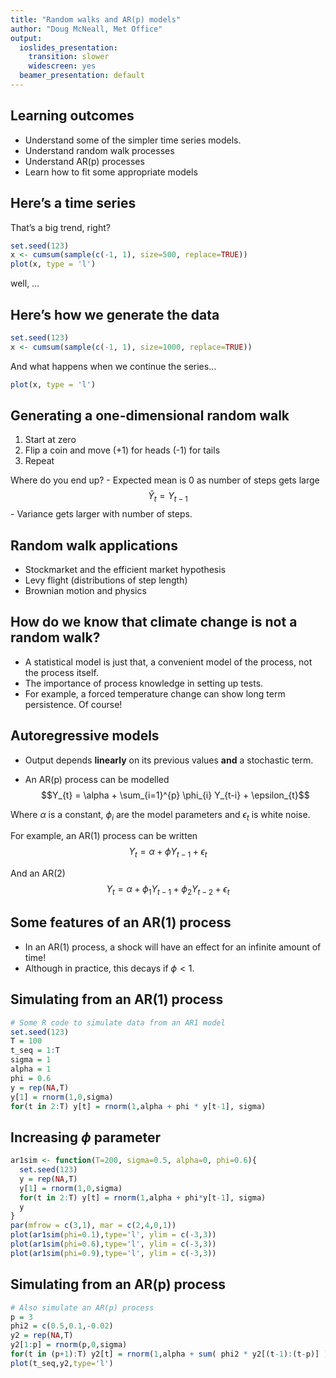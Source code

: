 ```yaml
---
title: "Random walks and AR(p) models"
author: "Doug McNeall, Met Office"
output:
  ioslides_presentation:
    transition: slower
    widescreen: yes
  beamer_presentation: default
---
```


## Learning outcomes

- Understand some of the simpler time series models.
- Understand random walk processes 
- Understand AR(p) processes
- Learn how to fit some appropriate models

## Here's a time series
That's a big trend, right?

```r
set.seed(123)
x <- cumsum(sample(c(-1, 1), size=500, replace=TRUE))
plot(x, type = 'l')
```
well, ...

## Here's how we generate the data
```r
set.seed(123)
x <- cumsum(sample(c(-1, 1), size=1000, replace=TRUE))
```
And what happens when we continue the series...
```r
plot(x, type = 'l')
```

## Generating a one-dimensional random walk

1. Start at zero
2. Flip a coin and move (+1) for heads (-1) for tails
3. Repeat

Where do you end up?
- Expected mean is 0 as number of steps gets large
$$ \hat{Y}_{t} = Y_{t-1} $$
- Variance gets larger with number of steps.

## Random walk applications

- Stockmarket and the efficient market hypothesis
- Levy flight (distributions of step length)
- Brownian motion and physics

## How do we know that climate change is not a random walk?

- A statistical model is just that, a convenient model of the process, not the process itself.
- The importance of process knowledge in setting up tests.
- For example, a forced temperature change can show long term persistence. Of course!

## Autoregressive models

- Output depends **linearly** on its previous values **and** a stochastic term. 

- An AR(p) process can be modelled
$$Y_{t} = \alpha + \sum_{i=1}^{p} \phi_{i} Y_{t-i} + \epsilon_{t}$$

Where $\alpha$ is a constant, $\phi_{i}$ are the model parameters and $\epsilon_{t}$ is white noise.

For example, an AR(1) process can be written
$$Y_{t} = \alpha + \phi Y_{t-1} + \epsilon_{t}$$

And an AR(2)
$$Y_{t} = \alpha + \phi_{1} Y_{t-1} + \phi_2 Y_{t-2} + \epsilon_{t}$$

## Some features of an AR(1) process

- In an AR(1) process, a shock will have an effect for an infinite amount of time!
- Although in practice, this decays if $\phi<1$.

## Simulating from an AR(1) process

```r
# Some R code to simulate data from an AR1 model
set.seed(123)
T = 100
t_seq = 1:T
sigma = 1
alpha = 1
phi = 0.6
y = rep(NA,T)
y[1] = rnorm(1,0,sigma)
for(t in 2:T) y[t] = rnorm(1,alpha + phi * y[t-1], sigma)
```

## Increasing $\phi$ parameter
```r
ar1sim <- function(T=200, sigma=0.5, alpha=0, phi=0.6){
  set.seed(123)
  y = rep(NA,T)
  y[1] = rnorm(1,0,sigma)
  for(t in 2:T) y[t] = rnorm(1,alpha + phi*y[t-1], sigma)
  y
}
par(mfrow = c(3,1), mar = c(2,4,0,1))
plot(ar1sim(phi=0.1),type='l', ylim = c(-3,3))
plot(ar1sim(phi=0.6),type='l', ylim = c(-3,3))
plot(ar1sim(phi=0.9),type='l', ylim = c(-3,3))

```

## Simulating from an AR(p) process

```r
# Also simulate an AR(p) process
p = 3
phi2 = c(0.5,0.1,-0.02)
y2 = rep(NA,T)
y2[1:p] = rnorm(p,0,sigma)
for(t in (p+1):T) y2[t] = rnorm(1,alpha + sum( phi2 * y2[(t-1):(t-p)] ), sigma)
plot(t_seq,y2,type='l')
```



